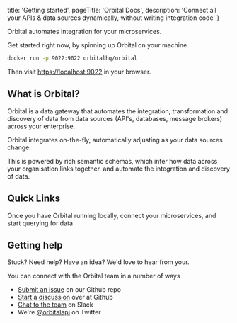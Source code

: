   title: 'Getting started',
  pageTitle: 'Orbital Docs',
  description: 'Connect all your APIs & data sources dynamically, without writing integration code'
}

Orbital automates integration for your microservices.  

Get started right now, by spinning up Orbital on your machine

```bash
docker run -p 9022:9022 orbitalhq/orbital
```
Then visit [https://localhost:9022](https://localhost:9022) in your browser.

## What is Orbital?

Orbital is a data gateway that automates the integration, transformation and discovery of data from data sources (API's, databases, message brokers) across your enterprise.

Orbital integrates on-the-fly, automatically adjusting as your data sources change.

This is powered by rich semantic schemas, which infer how data across your organisation links together, and automate the integration and discovery of data.

<ImageWithCaption src={NetworkDiagram.src} addLightBackground/>

## Quick Links
Once you have Orbital running locally, connect your microservices, and start querying for data

<QuickLinks>
  <QuickLink title="Connecting data sources" icon="connect" href="/"
             description="Connect your APIs, Databases and Message Queues to Orbital."/>
  <QuickLink title="Querying" icon="query" href="/"
             description="Query for data through Orbital's API, and let Orbital handle the integration plumbing for you."/>

  <QuickLink title="Follow a guide" icon="guides" href="/"
             description="Connect APIs, a DB and Kafka in this tutorial"/>

  <QuickLink title="Head to production" icon="production" href="/"
             description="Deploy Orbital on your Kubernetes cluster or using Docker Compose"/>
</QuickLinks>



## Getting help

Stuck?  Need help?  Have an idea?  We'd love to hear from your.

You can connect with the Orbital team in a number of ways

 * [Submit an issue](https://github.com/orbitalapi/orbital/issues) on our Github repo
 * [Start a discussion](https://github.com/orbitalapi/orbital/discussions) over at Github
 * [Chat to the team](https://join.slack.com/t/orbitalapi/shared_invite/zt-697laanr-DHGXXak5slqsY9DqwrkzHg) on Slack
 * We're [@orbitalapi](https://twitter.com/orbitalapi) on Twitter
